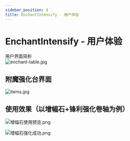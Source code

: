 ```yaml
---
sidebar_position: 4
title: EnchantIntensify - 用户体验
---
```


# EnchantIntensify - 用户体验
用户界面简析<br/>
![enchant-table.jpg](/enchant-intensify/enchant-table.jpg)

## 附魔强化台界面
![items.jpg](/enchant-intensify/items.jpg)

## 使用效果（以增幅石+锋利强化卷轴为例）

![增幅石使用预览.png](/enchant-intensify/增幅石使用预览.png)

![增幅石强化成功.png](/enchant-intensify/增幅石强化成功.png)